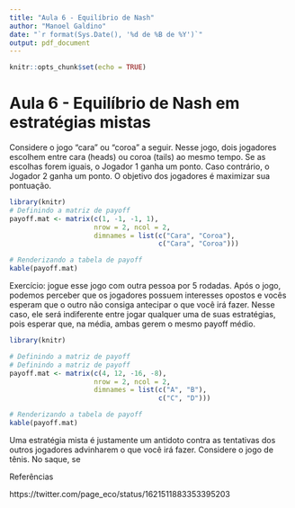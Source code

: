 ```yaml
---
title: "Aula 6 - Equilíbrio de Nash"
author: "Manoel Galdino"
date: "`r format(Sys.Date(), '%d de %B de %Y')`"
output: pdf_document
---
```


```r
knitr::opts_chunk$set(echo = TRUE)
```

# Aula 6 - Equilíbrio de Nash em estratégias mistas
Considere o jogo "cara" ou "coroa" a seguir. Nesse jogo, dois jogadores escolhem entre cara (heads) ou coroa (tails) ao mesmo tempo. Se as escolhas forem iguais, o Jogador 1 ganha um ponto. Caso contrário, o Jogador 2 ganha um ponto. O objetivo dos jogadores é maximizar sua pontuação.


```r
library(knitr)
# Definindo a matriz de payoff
payoff.mat <- matrix(c(1, -1, -1, 1), 
                     nrow = 2, ncol = 2, 
                     dimnames = list(c("Cara", "Coroa"), 
                                     c("Cara", "Coroa")))

# Renderizando a tabela de payoff
kable(payoff.mat)
```

Exercício: jogue esse jogo com outra pessoa por 5 rodadas. 
Após o jogo, podemos perceber que os jogadores possuem interesses opostos e vocês esperam que o outro não consiga antecipar o que você irá fazer. Nesse caso, ele será indiferente entre jogar qualquer uma de suas estratégias, pois esperar que, na média, ambas gerem o mesmo payoff médio.


```r
library(knitr)

# Definindo a matriz de payoff
# Definindo a matriz de payoff
payoff.mat <- matrix(c(4, 12, -16, -8), 
                     nrow = 2, ncol = 2, 
                     dimnames = list(c("A", "B"), 
                                     c("C", "D")))

# Renderizando a tabela de payoff
kable(payoff.mat)
```

Uma estratégia mista é justamente um antidoto contra as tentativas dos outros jogadores advinharem o que você irá fazer. Considere o jogo de tênis. No saque, se 


Referências

https://twitter.com/page_eco/status/1621511883353395203





